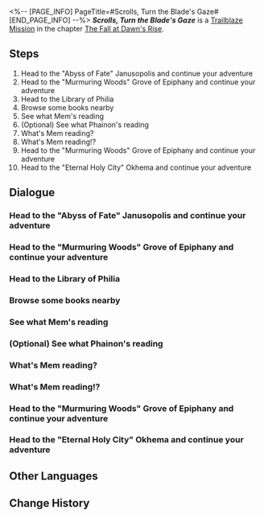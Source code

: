 <%-- [PAGE_INFO]
PageTitle=#Scrolls, Turn the Blade's Gaze#
[END_PAGE_INFO] --%>
{{Stub|Dialogue.}}
{{Mission Infobox
|id            = 1040402
|title         = 
|image         = Mission Scrolls, Turn the Blade's Gaze.png{{subst:void|<!--$UPLOAD:<<SpriteOutput/Chronicle/1040402.png>-<Mission Scrolls, Turn the Blade's Gaze.png>-<Fate's Atlas Images>>-->}}
|type          = Trailblaze
|event_name    = 
|chapter       = The Fall at Dawn's Rise
|requirements  = [[Trailblaze Mission]] ''[[Stars, Cleanse the Troubled Thoughts]]'' completed
|summary       = Meanwhile, Dan Heng and Lygus investigate the crash site of the Astral Express, while you head to the Grove for specialized combat training with Phainon. Unbeknownst to you all, assassins from the Council of Elders &mdash; the "Cleaners" &mdash; ambush your groups simultaneously, with their goals clearly focused on stalling your movements to prevent you from halting a darker plot happening elsewhere.
|characters    = Mem; Trailblazer
|startLocation = [[Amphoreus]] - [["Abyss of Fate" Janusopolis]]
|world         = Amphoreus
|area          = "Abyss of Fate" Janusopolis
|prev          = Stars, Cleanse the Troubled Thoughts
|next          = Chest, Bear the Bygone Dust
|rewards       = Trailblaze EXP*800; Stellar Jade*100; Traveler's Guide*9; Lost Crystal*9; Celestial Ambrosia*320; Credit*100,000
}}
'''''Scrolls, Turn the Blade's Gaze''''' is a [[Trailblaze Mission]] in the chapter [[The Fall at Dawn's Rise]].

==Steps==
# Head to the "Abyss of Fate" Janusopolis and continue your adventure
# Head to the "Murmuring Woods" Grove of Epiphany and continue your adventure
# Head to the Library of Philia
# Browse some books nearby
# See what Mem's reading
# (Optional) See what Phainon's reading
# What's Mem reading?
# What's Mem reading!?
# Head to the "Murmuring Woods" Grove of Epiphany and continue your adventure
# Head to the "Eternal Holy City" Okhema and continue your adventure

<!--
==Gameplay Notes==

--><!--
==Trial Character==

-->
==Dialogue==
{{Stub Dialogue}}
===Head to the "Abyss of Fate" Janusopolis and continue your adventure{{subst:void|<!--104040201-->}}===
{{Mission Description|type=trailblaze|location="Abyss of Fate" Janusopolis|Lygus expressed a wish &mdash; he hoped I could escort him to the carriage crash site for an inspection. What catches my attention is he may know how to repair the Express...}}
{{Dialogue Start}}
:{{tx}}
{{Dialogue End}}

===Head to the "Murmuring Woods" Grove of Epiphany and continue your adventure{{subst:void|<!--104040202-->}}===
{{Mission Description|type=trailblaze|location="Murmuring Woods" Grove of Epiphany|update|Right now, (Trailblazer) and Phainon are deep in their imagery training at the Grove. After spending all their strength, their gaze drifts to the vast collection in the Library of Philia...}}
{{Dialogue Start}}
:{{tx}}
{{Dialogue End}}

===Head to the Library of Philia{{subst:void|<!--104040203-->}}===
{{Dialogue Start}}
:{{tx}}
{{Dialogue End}}

===Browse some books nearby{{subst:void|<!--104040204-->}}===
{{Dialogue Start}}
:{{tx}}
{{Dialogue End}}

===See what Mem's reading{{subst:void|<!--104040205-->}}===
{{Dialogue Start}}
:{{tx}}
{{Dialogue End}}

===(Optional) See what Phainon's reading{{subst:void|<!--104040208-->}}===
{{Dialogue Start}}
:{{tx}}
{{Dialogue End}}

===What's Mem reading?{{subst:void|<!--104040206-->}}===
{{Dialogue Start}}
:{{tx}}
{{Dialogue End}}

===What's Mem reading!?{{subst:void|<!--104040207-->}}===
{{Dialogue Start}}
:{{tx}}
{{Dialogue End}}

===Head to the "Murmuring Woods" Grove of Epiphany and continue your adventure{{subst:void|<!--104040209-->}}===
{{Mission Description|type=trailblaze|location="Murmuring Woods" Grove of Epiphany|update|I later learned that (Trailblazer) encountered the Council of Elders' "Cleaners" at almost the same moment I did, but unlike me, they engaged them head-on.}}
{{Dialogue Start}}
:{{tx}}
{{Dialogue End}}

===Head to the "Eternal Holy City" Okhema and continue your adventure{{subst:void|<!--104040210-->}}===
{{Mission Description|type=trailblaze|location="Eternal Holy City" Okhema|update|Meanwhile, in Okhema, the Council of Elders' despicable scheme was quietly taking shape, and soon, it erupted into a storm of chaos.}}
{{Dialogue Start}}
:{{tx}}
{{Dialogue End}}

==Other Languages==
{{Other Languages
|en   = Scrolls, Turn the Blade's Gaze
|zhs  = 书卷啊，可曾令锋刃回眸
|zht  = 書卷啊，可曾令鋒刃回眸
|ja   = 巻物よ、刃を振り向かせたことはあるか
|ko   = 두루마리여, 칼날을 돌아보게 한 적이 있는가
|es   = Pergaminos, ¿alguna vez atrajeron la mirada de una espada?
|fr   = Parchemins, attirez le regard de la lame
|ru   = О свитки, смотрел ли клинок назад
|th   = ม้วนตำราเอ๋ย เคยทำให้คมดาบหันมองหรือไม่
|vi   = Hỡi cuộn sách, có từng khiến lưỡi kiếm quay đầu nhìn lại
|de   = O Schriftrollen, konntet ihr jemals eine Klinge abwehren
|id   = Naskah, Pernahkah Engkau Membuat Mata Padang Menoleh?
|pt   = Pergaminhos, Virem a Contemplação da Lâmina
}}

==Change History==
{{Change History|3.3}}
